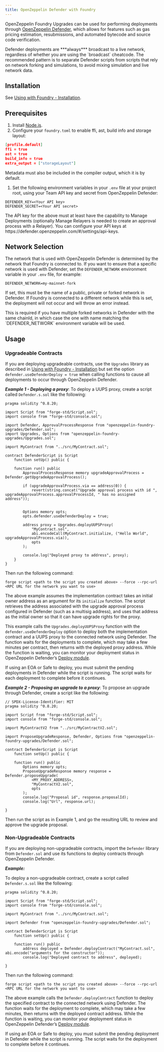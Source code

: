 ```yaml
---
title: OpenZeppelin Defender with Foundry
---
```


OpenZeppelin Foundry Upgrades can be used for performing deployments through [OpenZeppelin Defender](/defender/), which allows for features such as gas pricing estimation, resubmissions, and automated bytecode and source code verification.

<Callout type='warn'>
Defender deployments are ***always*** broadcast to a live network, regardless of whether you are using the `broadcast` cheatcode.
</Callout>
The recommended pattern is to separate Defender scripts from scripts that rely on network forking and simulations, to avoid mixing simulation and live network data.

## Installation

See [Using with Foundry - Installation](foundry-upgrades#installation).

## Prerequisites
1. Install [Node.js](https://nodejs.org/).
2. Configure your `foundry.toml` to enable ffi, ast, build info and storage layout:

```json
[profile.default]
ffi = true
ast = true
build_info = true
extra_output = ["storageLayout"]
```

<Callout>
Metadata must also be included in the compiler output, which it is by default.  
</Callout>

1. Set the following environment variables in your `.env` file at your project root, using your Team API key and secret from OpenZeppelin Defender:

```
DEFENDER_KEY=<Your API key>
DEFENDER_SECRET=<Your API secret>
```

<Callout>
The API key for the above must at least have the capability to Manage Deployments (optionally Manage Relayers is needed to create an approval process with a Relayer). You can configure your API keys at https://defender.openzeppelin.com/#/settings/api-keys.
</Callout>

## Network Selection

The network that is used with OpenZeppelin Defender is determined by the network that Foundry is connected to.
If you want to ensure that a specific network is used with Defender, set the `DEFENDER_NETWORK` environment variable in your `.env` file, for example:

```
DEFENDER_NETWORK=my-mainnet-fork
```
If set, this must be the name of a public, private or forked network in Defender. If Foundry is connected to a different network while this is set, the deployment will not occur and will throw an error instead.

<Callout>
This is required if you have multiple forked networks in Defender with the same chainId, in which case the one with name matching the `DEFENDER_NETWORK` environment variable will be used.
</Callout>

## Usage

### Upgradeable Contracts

If you are deploying upgradeable contracts, use the `Upgrades` library as described in [Using with Foundry - Installation](foundry-upgrades#installation) but set the option `defender.useDefenderDeploy = true` when calling functions to cause all deployments to occur through OpenZeppelin Defender.

***Example 1 - Deploying a proxy***:
To deploy a UUPS proxy, create a script called `Defender.s.sol` like the following:
```solidity
pragma solidity ^0.8.20;

import Script from "forge-std/Script.sol";
import console from "forge-std/console.sol";

import Defender, ApprovalProcessResponse from "openzeppelin-foundry-upgrades/Defender.sol";
import Upgrades, Options from "openzeppelin-foundry-upgrades/Upgrades.sol";

import MyContract from "../src/MyContract.sol";

contract DefenderScript is Script 
    function setUp() public {

    function run() public 
        ApprovalProcessResponse memory upgradeApprovalProcess = Defender.getUpgradeApprovalProcess();

        if (upgradeApprovalProcess.via == address(0)) {
            revert(string.concat("Upgrade approval process with id ", upgradeApprovalProcess.approvalProcessId, " has no assigned address"));
        

        Options memory opts;
        opts.defender.useDefenderDeploy = true;

        address proxy = Upgrades.deployUUPSProxy(
            "MyContract.sol",
            abi.encodeCall(MyContract.initialize, ("Hello World", upgradeApprovalProcess.via)),
            opts
        );

        console.log("Deployed proxy to address", proxy);
    }
}
```

Then run the following command:
```console
forge script <path to the script you created above> --force --rpc-url <RPC URL for the network you want to use>
```

The above example assumes the implementation contract takes an initial owner address as an argument for its `initialize` function. The script retrieves the address associated with the upgrade approval process configured in Defender (such as a multisig address), and uses that address as the initial owner so that it can have upgrade rights for the proxy.

This example calls the `Upgrades.deployUUPSProxy` function with the `defender.useDefenderDeploy` option to deploy both the implementation contract and a UUPS proxy to the connected network using Defender. The function waits for the deployments to complete, which may take a few minutes per contract, then returns with the deployed proxy address. While the function is waiting, you can monitor your deployment status in OpenZeppelin Defender’s [Deploy module](https://defender.openzeppelin.com/v2/#/deploy).

<Callout>
If using an EOA or Safe to deploy, you must submit the pending deployments in Defender while the script is running. The script waits for each deployment to complete before it continues.
</Callout>

***Example 2 - Proposing an upgrade to a proxy***:
To propose an upgrade through Defender, create a script like the following:
```solidity
// SPDX-License-Identifier: MIT
pragma solidity ^0.8.20;

import Script from "forge-std/Script.sol";
import console from "forge-std/console.sol";

import MyContractV2 from "../src/MyContractV2.sol";

import ProposeUpgradeResponse, Defender, Options from "openzeppelin-foundry-upgrades/Defender.sol";

contract DefenderScript is Script 
    function setUp() public {

    function run() public 
        Options memory opts;
        ProposeUpgradeResponse memory response = Defender.proposeUpgrade(
            <MY_PROXY_ADDRESS>,
            "MyContractV2.sol",
            opts
        );
        console.log("Proposal id", response.proposalId);
        console.log("Url", response.url);
    
}
```

Then run the script as in Example 1, and go the resulting URL to review and approve the upgrade proposal.

### Non-Upgradeable Contracts

If you are deploying non-upgradeable contracts, import the `Defender` library from `Defender.sol` and use its functions to deploy contracts through OpenZeppelin Defender.

***Example:***

To deploy a non-upgradeable contract, create a script called `Defender.s.sol` like the following:
```solidity
pragma solidity ^0.8.20;

import Script from "forge-std/Script.sol";
import console from "forge-std/console.sol";

import MyContract from "../src/MyContract.sol";

import Defender from "openzeppelin-foundry-upgrades/Defender.sol";

contract DefenderScript is Script 
    function setUp() public {

    function run() public 
        address deployed = Defender.deployContract("MyContract.sol", abi.encode("arguments for the constructor"));
        console.log("Deployed contract to address", deployed);
    
}
```

Then run the following command:
```console
forge script <path to the script you created above> --force --rpc-url <RPC URL for the network you want to use>
```

The above example calls the `Defender.deployContract` function to deploy the specified contract to the connected network using Defender. The function waits for the deployment to complete, which may take a few minutes, then returns with the deployed contract address. While the function is waiting, you can monitor your deployment status in OpenZeppelin Defender’s [Deploy module](https://defender.openzeppelin.com/v2/#/deploy).

<Callout>
If using an EOA or Safe to deploy, you must submit the pending deployment in Defender while the script is running. The script waits for the deployment to complete before it continues.
</Callout>
